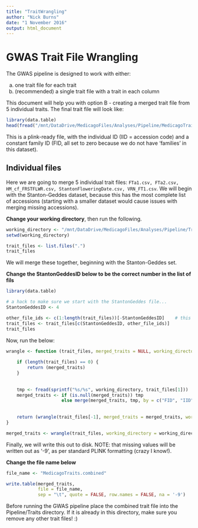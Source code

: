 ```yaml
---
title: "TraitWrangling"
author: "Nick Burns"
date: "1 November 2016"
output: html_document
---
```


# GWAS Trait File Wrangling  

The GWAS pipeline is designed to work with either:  

  a) one trait file for each trait  
  b) (recommended) a single trait file with a trait in each column  
  
This document will help you with option B - creating a merged trait file from 5 individual traits. The final trait file will look like:

```r
library(data.table)
head(fread("/mnt/DataDrive/MedicagoFiles/Analyses/Pipeline/MedicagoTraits.combined"))
```

This is a plink-ready file, with the individual ID (IID = accession code) and a constant family ID (FID, all set to zero because we do not have 'families' in this dataset).

## Individual files

Here we are going to merge 5 individual trait files: ```FTa1.csv, FTa2.csv, HM_cf_FRSTFLWR.csv, StantonFloweringDate.csv, VRN_FT1.csv```. We will begin with the Stanton-Geddes dataset, because this has the most complete list of accessions (starting with a smaller dataset would cause issues with merging missing accessions).

**Change your working directory**, then run the following.  

```r
working_directory <- "/mnt/DataDrive/MedicagoFiles/Analyses/Pipeline/Traits/"
setwd(working_directory)

trait_files <- list.files(".")
trait_files
```

We will merge these together, beginning with the Stanton-Geddes set.

**Change the StantonGeddesID below to be the correct number in the list of fils**

```r
library(data.table)

# a hack to make sure we start with the StantonGeddes file...
StantonGeddesID <- 4

other_file_ids <- c(1:length(trait_files))[-StantonGeddesID]    # this will drop the StantonGeddes file so that we don't double up
trait_files <- trait_files[c(StantonGeddesID, other_file_ids)]
trait_files
```

Now, run the below:

```r
wrangle <- function (trait_files, merged_traits = NULL, working_directory = working_directory) {
    
    if (length(trait_files) == 0) {
        return (merged_traits)
    }
    
    
    tmp <- fread(sprintf("%s/%s", working_directory, trait_files[1]))
    merged_traits <- if (is.null(merged_traits)) tmp
                     else merge(merged_traits, tmp, by = c("FID", "IID"), all.x = TRUE)
        
    
    return (wrangle(trait_files[-1], merged_traits = merged_traits, working_directory = working_directory))
}

merged_traits <- wrangle(trait_files, working_directory = working_directory)
```

Finally, we will write this out to disk. NOTE: that missing values will be written out as '-9', as per standard PLINK formatting (crazy I know!).

**Change the file name below**  

```r
file_name <- "MedicagoTraits.combined"

write.table(merged_traits,
            file = file_name,
            sep = "\t", quote = FALSE, row.names = FALSE, na = '-9')
```

Before running the GWAS pipeline place the combined trait file into the Pipeline/Traits directory. If it is already in this directory, make sure you remove any other trait files! :)


  
